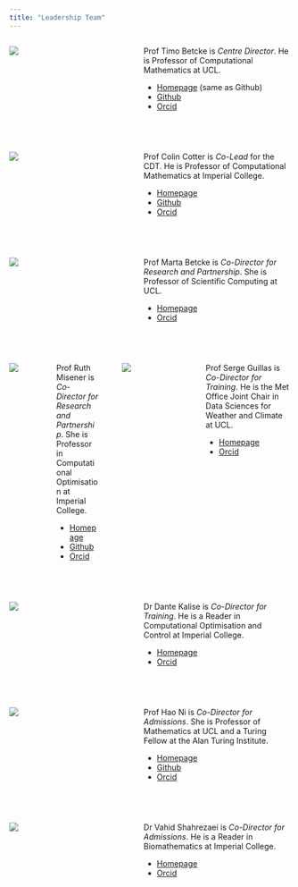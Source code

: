 ```yaml
---
title: "Leadership Team"
---
```



:::: {.columns}

::: {.column #vcenter width="20%"}
![](static/betcke.png) 
:::

::: {.column #vcenter width="5%"}
:::

::: {.column #vcenter width="45%"}
Prof Timo Betcke is *Centre Director*. He is Professor of Computational Mathematics at UCL.

- [Homepage](https://profiles.ucl.ac.uk/31216-timo-betcke) (same as Github)
- [Github](https://github.com/tbetcke)
- [Orcid](https://orcid.org/0000-0002-3323-2110)



:::

::::

<br>

:::: {.columns}

::: {.column #vcenter width="20%"}
![](static/cotter.jpg) 
:::

::: {.column #vcenter width="5%"}
:::

::: {.column #vcenter width="45%"}
Prof Colin Cotter is *Co-Lead* for the CDT. He is Professor of Computational Mathematics at Imperial College.

- [Homepage](https://www.imperial.ac.uk/people/colin.cotter)
- [Github](https://github.com/colinjcotter)
- [Orcid](https://orcid.org/0000-0001-7962-8324)


:::

::::

</br>


:::: {.columns}

::: {.column #vcenter width="20%"}
![](static/mbetcke.jpg) 
:::

::: {.column #vcenter width="5%"}
:::

::: {.column #vcenter width="45%"}
Prof Marta Betcke is *Co-Director for Research and Partnership*. She is Professor of Scientific Computing at UCL.

- [Homepage](https://sites.google.com/site/mbetcke/)
- [Orcid](https://orcid.org/0000-0003-3818-2121)

:::

::::

</br>

:::: {.columns}

::: {.column #vcenter width="20%"}
![](static/misener.jpg) 
:::

::: {.column #vcenter width="5%"}
:::

::: {.column #vcenter width="45%"}
Prof Ruth Misener is *Co-Director for Research and Partnership*. She is Professor in Computational Optimisation at Imperial College.

- [Homepage](http://wp.doc.ic.ac.uk/rmisener/)
- [Github](https://github.com/cog-imperial)
- [Orcid](https://orcid.org/0000-0001-5612-5417)

:::

</br>

:::: {.columns}

::: {.column #vcenter width="20%"}
![](static/guillas.jpg) 
:::

::: {.column #vcenter width="5%"}
:::

::: {.column #vcenter width="45%"}
Prof Serge Guillas is *Co-Director for Training*. He is the Met Office Joint Chair in Data Sciences for Weather and Climate at UCL.

- [Homepage](https://profiles.ucl.ac.uk/3850-serge-guillas)
- [Orcid](https://orcid.org/0000-0002-3910-3408)

:::

::::


::::

</br>

:::: {.columns}

::: {.column #vcenter width="20%"}
![](static/kalise.jpg) 
:::

::: {.column #vcenter width="5%"}
:::

::: {.column #vcenter width="45%"}
Dr Dante Kalise is *Co-Director for Training*. He is a Reader in Computational Optimisation and Control at Imperial College.

- [Homepage](https://www.dkalise.net)
- [Orcid](https://orcid.org/0000-0003-2327-1957)

:::

::::


</br>

:::: {.columns}

::: {.column #vcenter width="20%"}
![](static/ni.jpg) 
:::

::: {.column #vcenter width="5%"}
:::

::: {.column #vcenter width="45%"}
Prof Hao Ni is *Co-Director for Admissions*. She is Professor of Mathematics at UCL and a Turing Fellow at the Alan Turing Institute.

- [Homepage](https://profiles.ucl.ac.uk/56579-hao-ni)
- [Github](https://github.com/hello0630)
- [Orcid](https://orcid.org/0000-0001-5485-4376)

:::

::::

</br>

:::: {.columns}

::: {.column #vcenter width="20%"}
![](static/shahrezaei.jpg) 
:::

::: {.column #vcenter width="5%"}
:::

::: {.column #vcenter width="45%"}
Dr Vahid Shahrezaei is *Co-Director for Admissions*. He is a Reader in Biomathematics at Imperial College.

- [Homepage](https://www.imperial.ac.uk/people/v.shahrezaei)
- [Orcid](https://orcid.org/0000-0002-4013-5458)

:::

::::

</br>
